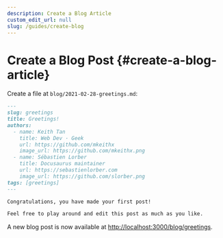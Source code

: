 ```yaml
---
description: Create a Blog Article
custom_edit_url: null
slug: /guides/create-blog
---
```



# Create a Blog Post {#create-a-blog-article}


Create a file at `blog/2021-02-28-greetings.md`:

```md title="blog/2021-02-28-greetings.md"
---
slug: greetings
title: Greetings!
authors:
  - name: Keith Tan
    title: Web Dev · Geek
    url: https://github.com/mkeithx
    image_url: https://github.com/mkeithx.png
  - name: Sébastien Lorber
    title: Docusaurus maintainer
    url: https://sebastienlorber.com
    image_url: https://github.com/slorber.png
tags: [greetings]
---

Congratulations, you have made your first post!

Feel free to play around and edit this post as much as you like.
```

A new blog post is now available at [http://localhost:3000/blog/greetings](http://localhost:3000/blog/greetings).
